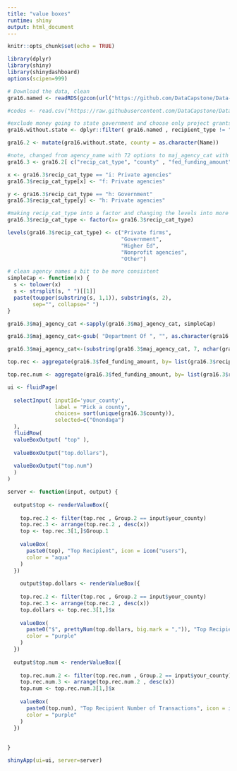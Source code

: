 ```yaml
---
title: "value boxes"
runtime: shiny
output: html_document
---
```


```r
knitr::opts_chunk$set(echo = TRUE)

library(dplyr)
library(shiny)
library(shinydashboard)
options(scipen=999)

```

```r

# Download the data, clean
gra16.named <- readRDS(gzcon(url("https://github.com/DataCapstone/Data-Capstone/blob/master/Raw-Data/NYgra16_counties_named.rds?raw=true")))

#codes <- read.csv("https://raw.githubusercontent.com/DataCapstone/Data-Capstone/master/Raw-Data/countycodesNY.csv")

#exclude money going to state government and choose only project grants
gra16.without.state <- dplyr::filter( gra16.named , recipient_type != "00: State government" )

gra16.2 <- mutate(gra16.without.state, county = as.character(Name))

#note, changed from agency_name with 72 options to maj_agency_cat with 26!, also dropped columns I didn't need
gra16.3 <- gra16.2[ c("recip_cat_type", "county" , "fed_funding_amount" ,  "maj_agency_cat", "assistance_type", "recipient_name" ) ]

x <- gra16.3$recip_cat_type == "i: Private agencies"
gra16.3$recip_cat_type[x] <- "f: Private agencies"

y <- gra16.3$recip_cat_type == "h: Government"
gra16.3$recip_cat_type[y] <- "h: Private agencies"

#making recip_cat_type into a factor and changing the levels into more friendly ones
gra16.3$recip_cat_type <- factor(x= gra16.3$recip_cat_type)

levels(gra16.3$recip_cat_type) <- c("Private firms",
                                    "Government",
                                    "Higher Ed",
                                    "Nonprofit agencies",
                                    "Other")

# clean agency names a bit to be more consistent
simpleCap <- function(x) {
  s <- tolower(x)
  s <- strsplit(s, " ")[[1]]
  paste(toupper(substring(s, 1,1)), substring(s, 2),
        sep="", collapse=" ")
}

gra16.3$maj_agency_cat <-sapply(gra16.3$maj_agency_cat, simpleCap)

gra16.3$maj_agency_cat<-gsub( "Department Of ", "", as.character(gra16.3$maj_agency_cat), n)

gra16.3$maj_agency_cat<-(substring(gra16.3$maj_agency_cat, 7, nchar(gra16.3$maj_agency_cat)))

```

```r

top.rec <- aggregate(gra16.3$fed_funding_amount, by= list(gra16.3$recipient_name, gra16.3$county), FUN = sum)

top.rec.num <- aggregate(gra16.3$fed_funding_amount, by= list(gra16.3$recipient_name, gra16.3$county), FUN = length )

```

```r

ui <- fluidPage(
  
  selectInput( inputId='your_county', 
               label = "Pick a county",
               choices= sort(unique(gra16.3$county)),
               selected=c("Onondaga")
  ),
  fluidRow(
  valueBoxOutput( "top" ), 
  
  valueBoxOutput("top.dollars"),
  
  valueBoxOutput("top.num")
  )
)

server <- function(input, output) {
  
  output$top <- renderValueBox({
    
    top.rec.2 <- filter(top.rec , Group.2 == input$your_county)
    top.rec.3 <- arrange(top.rec.2 , desc(x))
    top <- top.rec.3[1,]$Group.1
    
    valueBox(
      paste0(top), "Top Recipient", icon = icon("users"),
      color = "aqua"
    )
  })
  
    output$top.dollars <- renderValueBox({
    
    top.rec.2 <- filter(top.rec , Group.2 == input$your_county)
    top.rec.3 <- arrange(top.rec.2 , desc(x))
    top.dollars <- top.rec.3[1,]$x
    
    valueBox(
      paste0("$", prettyNum(top.dollars, big.mark = ",")), "Top Recipient Funding", icon = icon("credit-card"),
      color = "purple"
    )
  })
  
  output$top.num <- renderValueBox({
    
    top.rec.num.2 <- filter(top.rec.num , Group.2 == input$your_county)
    top.rec.num.3 <- arrange(top.rec.num.2 , desc(x))
    top.num <- top.rec.num.3[1,]$x
    
    valueBox(
      paste0(top.num), "Top Recipient Number of Transactions", icon = icon("list"),
      color = "purple"
    )
  })
  
  
}

shinyApp(ui=ui, server=server)


```
